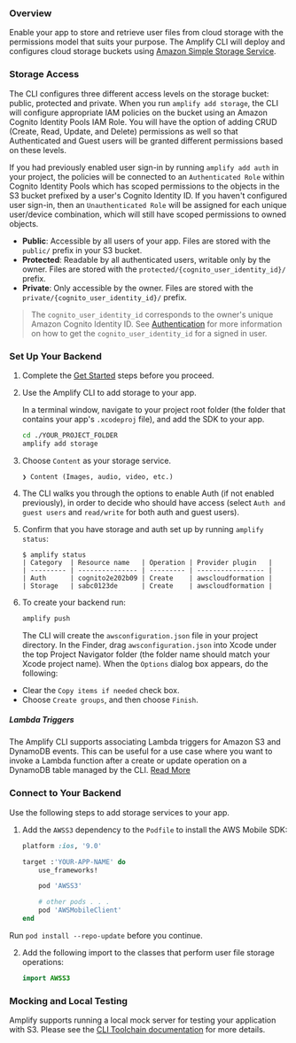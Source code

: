### Overview

Enable your app to store and retrieve user files from cloud storage with the permissions model that suits your purpose. The Amplify CLI will deploy and configures cloud storage buckets using [Amazon Simple Storage Service](http://docs.aws.amazon.com/AmazonS3/latest/dev/).

### Storage Access

The CLI configures three different access levels on the storage bucket: public, protected and private. When you run `amplify add storage`, the CLI will configure appropriate IAM policies on the bucket using an Amazon Cognito Identity Pools IAM Role. You will have the option of adding CRUD (Create, Read, Update, and Delete) permissions as well so that Authenticated and Guest users will be granted different permissions based on these levels.

If you had previously enabled user sign-in by running `amplify add auth` in your project, the policies will be connected to an `Authenticated Role` within Cognito Identity Pools which has scoped permissions to the objects in the S3 bucket prefixed by a user's Cognito Identity ID. If you haven't configured user sign-in, then an `Unauthenticated Role` will be assigned for each unique user/device combination, which will still have scoped permissions to owned objects.

- **Public**: Accessible by all users of your app. Files are stored with the `public/` prefix in your S3 bucket.
- **Protected**: Readable by all authenticated users, writable only by the owner. Files are stored with the `protected/{cognito_user_identity_id}/` prefix.
- **Private**: Only accessible by the owner. Files are stored with the `private/{cognito_user_identity_id}/` prefix.

> The `cognito_user_identity_id` corresponds to the owner's unique Amazon Cognito Identity ID. See [Authentication](/sdk/auth/working-with-api.md#utility-properties) for more information on how to get the `cognito_user_identity_id` for a signed in user.

### Set Up Your Backend

1. Complete the [Get Started](/start) steps before you proceed.

2. Use the Amplify CLI to add storage to your app.

   In a terminal window, navigate to your project root folder (the folder that contains your app's `.xcodeproj` file), and add the SDK to your app.

   ```bash
   cd ./YOUR_PROJECT_FOLDER
   amplify add storage
   ```

3. Choose `Content` as your storage service.

   ```console
   ❯ Content (Images, audio, video, etc.)
   ```

4. The CLI walks you through the options to enable Auth (if not enabled previously), in order to decide who should have access (select `Auth and guest users` and `read/write` for both auth and guest users).

5. Confirm that you have storage and auth set up by running `amplify status`:

   ```console
   $ amplify status
   | Category  | Resource name   | Operation | Provider plugin   |
   | --------- | --------------- | --------- | ----------------- |
   | Auth      | cognito2e202b09 | Create    | awscloudformation |
   | Storage   | sabc0123de      | Create    | awscloudformation |
   ```

6. To create your backend run:

   ```bash
   amplify push
   ```

   The CLI will create the `awsconfiguration.json` file in your project directory. In the Finder, drag `awsconfiguration.json` into Xcode under the top Project Navigator folder (the folder name should match your Xcode project name). When the `Options` dialog box appears, do the following:

- Clear the `Copy items if needed` check box.
- Choose `Create groups`, and then choose `Finish`.

##### Lambda Triggers

The Amplify CLI supports associating Lambda triggers for Amazon S3 and DynamoDB events. This can be useful for a use case where you want to invoke a Lambda function after a create or update operation on a DynamoDB table managed by the CLI. [Read More](/cli/usage/lambda-triggers.md#s3-lambda-triggers)

### Connect to Your Backend

Use the following steps to add storage services to your app.

1. Add the `AWSS3` dependency to the `Podfile` to install the AWS Mobile SDK:

   ```ruby
   platform :ios, '9.0'

   target :'YOUR-APP-NAME' do
       use_frameworks!

       pod 'AWSS3'

       # other pods . . .
       pod 'AWSMobileClient'
   end
   ```

Run `pod install --repo-update` before you continue.

2. Add the following import to the classes that perform user file storage operations:

   ```swift
   import AWSS3
   ```

### Mocking and Local Testing

Amplify supports running a local mock server for testing your application with S3. Please see the [CLI Toolchain documentation](/cli/usage/mock) for more details.
